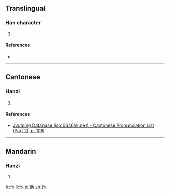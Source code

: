 ==Translingual==

===Han character===
{{Han char|rn=61|rad=心|as=03|sn=6|four=|canj=心心木 (PPD), X心心木 (XPPD)|ids=⿰[[忄]][[也]]}}

# {{defn|Han|sort=心03}}

====References====
* {{Han ref|kx=0377.050|dkj=10338|dj=0703.130|hdz=42273.030|uh=5FDA|ud=24538}}

----

==Cantonese==

===Hanzi===
{{yue-hanzi|jyut=[[hei1]]|y=hei1}}

# {{defn|lang=yue|sort=心03}}

====References====
* [http://www.iso10646hk.net/jp/document/download.jsp Jyutping Database (iso10646hk.net) - Cantonese Pronunciation List (Part 2), p. 106]

----

==Mandarin==

===Hanzi===
{{cmn-hanzi|pin=[[xī]] ([[xi1]])|wg=hsi<sup>1</sup>}}

# {{defn|lang=cmn|sort=心03}}

[[fr:忚]]
[[li:忚]]
[[pl:忚]]
[[zh:忚]]